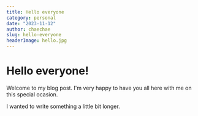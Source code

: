 ```yaml
---
title: Hello everyone
category: personal
date: "2023-11-12"
author: chaechae
slug: hello-everyone
headerImage: hello.jpg
---
```


# Hello everyone!

Welcome to my blog post. I'm very happy to have you all here with me on this special ocasion.

I wanted to write something a little bit longer.
